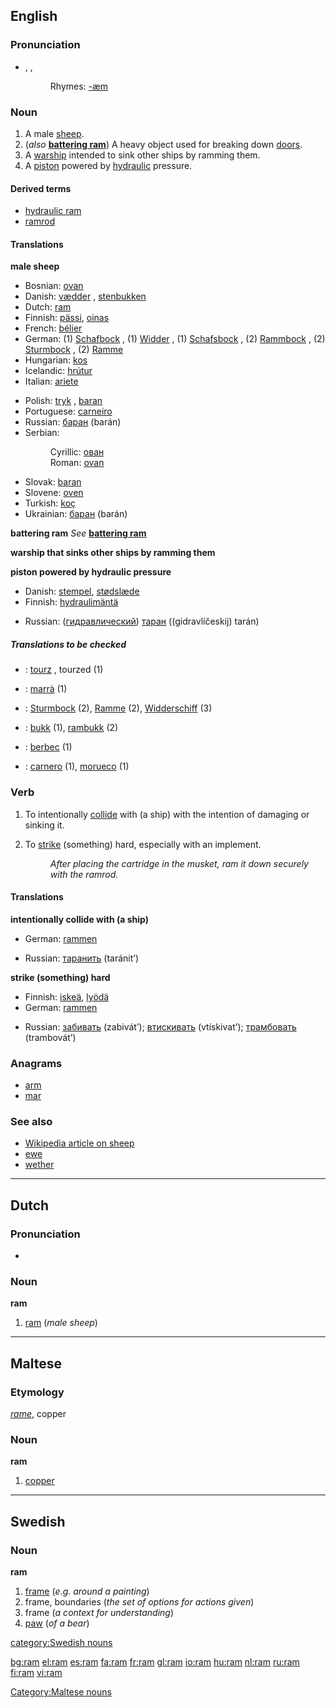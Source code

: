 {{see|Ram|RAM}}
==English==

===Pronunciation===
* {{AHD|răm}}, {{IPA|/ræm/}}, {{SAMPA|/r{m/}}
*:Rhymes: [[Rhymes:English:-æm|-æm]]

===Noun===
{{en-noun}}

# A male [[sheep]].
# (''also'' '''[[battering ram]]''') A heavy object used for breaking down [[door]]s.
# A [[warship]] intended to sink other ships by ramming them.
# A [[piston]] powered by [[hydraulic]] pressure.

====Derived terms====
*[[hydraulic ram]]
*[[ramrod]]

====Translations====
'''male sheep'''
{{top}}
*Bosnian: [[ovan#Bosnian|ovan]] {{m}}
*Danish: [[vædder]] {{m}}, [[stenbukken]] {{c}}
*Dutch: [[ram#Dutch|ram]] {{m}}
*Finnish: [[pässi]], [[oinas]]
*French: [[bélier]] {{m}}
*German: (1) [[Schafbock]] {{m}}, (1) [[Widder]] {{m}}, (1) [[Schafsbock]] {{m}}, (2) [[Rammbock]] {{m}}, (2) [[Sturmbock]] {{m}}, (2) [[Ramme]] {{f}}
*Hungarian: [[kos]]
*Icelandic: [[hrútur]] {{m}}
*Italian: [[ariete]] {{m}}<!--"montone" is a wether, which is not the same thing-->
{{mid}}
*Polish: [[tryk]] {{m}}, [[baran]] {{m}}
*Portuguese: [[carneiro]] {{m}}
*Russian: [[баран]] (barán) {{m}}
*Serbian:
*:Cyrillic: [[ован#Serbian|ован]] {{m}}
*:Roman: [[ovan#Serbian|ovan]] {{m}}
*Slovak: [[baran]] {{m}}
*Slovene: [[oven]] {{m}}
*Turkish: [[koç]]
*Ukrainian: [[баран]] (barán)
{{bottom}}

'''battering ram'''
''See'' '''[[battering ram]]'''

'''warship that sinks other ships by ramming them'''
{{top}}
{{mid}}
{{bottom}}

'''piston powered by hydraulic pressure'''
{{top}}
*Danish: [[stempel]], [[stødslæde]]
*Finnish: [[hydraulimäntä]]
{{mid}}
*Russian: ([[гидравлический]]) [[таран]] ((gidravlíčeskij) tarán) {{m}}
{{bottom}}

=====Translations to be checked=====
<!--Remove this section once all of the translations below have been moved into the tables above.-->
{{checktrans}}
*{{ttbc|Breton}}: [[tourz]] {{m}}, tourzed {{p}} (1)
*{{ttbc|Catalan}}: [[marrà]] {{m}} (1)
*{{ttbc|German}}: [[Sturmbock]] {{m}} (2), [[Ramme]] {{f}} (2), [[Widderschiff]] {{n}} (3)
*{{ttbc|Norwegian}}: [[bukk]] {{m}} (1), [[rambukk]] {{m}} (2)
*{{ttbc|Romanian}}: [[berbec]] (1)
*{{ttbc|Spanish}}: [[carnero]] {{m}} (1), [[morueco]] {{m}} (1)

===Verb===
{{en-verb|ram|m|ed}}

#{{transitive}} To intentionally [[collide]] with (a ship) with the intention of damaging or sinking it.
#{{transitive}} To [[strike]] (something) hard, especially with an implement.
#: ''After placing the cartridge in the musket, ram it down securely with the ramrod.''

====Translations====
'''intentionally collide with (a ship)'''
{{top}}
*German: [[rammen]]
{{mid}}
*Russian: [[таранить]] (taránit’)
{{bottom}}

'''strike (something) hard'''
{{top}}
*Finnish: [[iskeä]], [[lyödä]]
*German: [[rammen]]
{{mid}}
*Russian: [[забивать]] (zabivát’); [[втискивать]] (vtískivat’); [[трамбовать]] (trambovát’)
{{bottom}}

===Anagrams===
*[[arm]]
*[[mar]]

===See also===
*[[w:sheep|Wikipedia article on sheep]]
*[[ewe]]
*[[wether]]

----

==Dutch==

===Pronunciation===
*{{IPA|/ram/}}

===Noun===
'''ram'''

#[[ram#English|ram]] (''male sheep'')

----

==Maltese==

===Etymology===
{{It.}} ''[[rame]]'', copper

===Noun===
'''ram'''

#[[copper]]

[[Category:Maltese nouns]]

----

==Swedish==

===Noun===
'''ram''' {{c}}
{{sv-noun-reg-ar}}

#[[frame]] (''e.g. around a painting'')
#frame, boundaries (''the set of options for actions given'')
#frame (''a context for understanding'')
#[[paw]] (''of a bear'')

[[category:Swedish nouns]]

[[bg:ram]]
[[el:ram]]
[[es:ram]]
[[fa:ram]]
[[fr:ram]]
[[gl:ram]]
[[io:ram]]
[[hu:ram]]
[[nl:ram]]
[[ru:ram]]
[[fi:ram]]
[[vi:ram]]